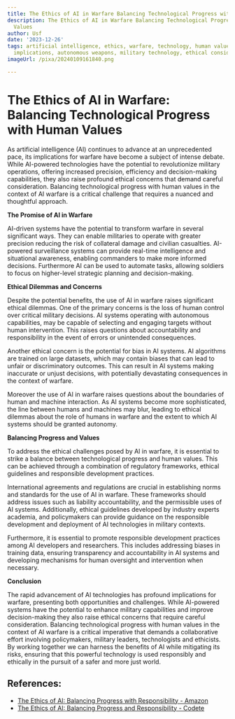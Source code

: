 ```yaml
---
title: The Ethics of AI in Warfare Balancing Technological Progress with Human Values
description: The Ethics of AI in Warfare Balancing Technological Progress with Human
  Values
author: Usf
date: '2023-12-26'
tags: artificial intelligence, ethics, warfare, technology, human values, AI, moral
  implications, autonomous weapons, military technology, ethical considerations
imageUrl: /pixa/20240109161840.png

---
```

# The  Ethics of  AI in Warfare: Balancing Technological Progress with Human Values

As artificial intelligence  (AI) continues to advance  at an unprecedented  pace, its implications for warfare have become a subject of intense debate. While AI-powered technologies have  the potential to revolutionize military operations, offering increased precision, efficiency and decision-making capabilities, they also raise profound ethical concerns that demand careful consideration. Balancing technological progress with  human  values in the  context of AI warfare is a critical challenge that requires  a nuanced and thoughtful approach.

**The  Promise  of AI  in Warfare**

AI-driven systems have the potential  to transform warfare in several significant ways. They can enable militaries to operate with greater precision reducing the risk of collateral damage and  civilian casualties. AI-powered surveillance  systems can provide real-time intelligence and situational awareness, enabling commanders to make more informed decisions.  Furthermore AI can be used to automate tasks, allowing soldiers to focus on  higher-level strategic planning and decision-making.

**Ethical Dilemmas and Concerns**

Despite the potential benefits, the use of AI in warfare raises significant ethical dilemmas.  One  of  the primary concerns is the loss of human control over critical military decisions. AI  systems operating with autonomous capabilities, may be capable of selecting and  engaging targets without  human intervention. This raises questions about accountability and responsibility in the event of errors or unintended consequences.

Another ethical concern is the potential for bias in AI systems. AI algorithms are trained on large datasets, which  may contain biases that  can lead to unfair or discriminatory outcomes. This can result in AI  systems making inaccurate or  unjust decisions,  with potentially devastating consequences in the context of warfare.

Moreover the use of AI in warfare raises questions about the boundaries  of human and machine interaction. As AI systems become more  sophisticated, the line between humans and machines may blur, leading to ethical dilemmas about the role  of humans in warfare and the extent to which AI systems should be  granted autonomy.

**Balancing Progress and  Values**

To  address the ethical challenges posed by AI in warfare, it is essential to strike a balance between technological progress and  human values. This can be achieved through a combination of regulatory frameworks, ethical guidelines and responsible development  practices.

International agreements and regulations are crucial in establishing norms and standards for the use of AI in warfare.  These frameworks should address issues such as liability accountability, and the permissible uses of  AI  systems. Additionally, ethical guidelines developed by  industry experts academia, and policymakers can provide guidance on  the responsible development and deployment of AI technologies in military contexts.

Furthermore,  it is essential to promote responsible development practices among AI developers and researchers. This includes addressing biases in training data, ensuring transparency and accountability  in AI systems and developing mechanisms for human oversight and intervention when necessary.

**Conclusion**

The rapid advancement  of AI technologies has profound implications for warfare, presenting both opportunities and challenges. While AI-powered systems  have the potential to enhance  military capabilities and improve decision-making they also  raise ethical concerns  that require  careful consideration. Balancing technological progress with human values in the  context of AI warfare is a critical imperative that demands a collaborative effort involving policymakers, military  leaders, technologists and ethicists. By working together we  can harness the benefits of AI while mitigating its risks, ensuring  that this powerful  technology is used responsibly and ethically in the pursuit of a safer and more just world.

## References:
- [The Ethics of AI: Balancing Progress with Responsibility - Amazon](https://www.amazon.com/Ethics-AI-Balancing-Progress-Responsibility/dp/B0BW27P9S3)
- [The Ethics of AI: Balancing Progress and Responsibility - Codete](https://codete.com/blog/ethics-of-ai-balancing-progress-and-responsibility)
